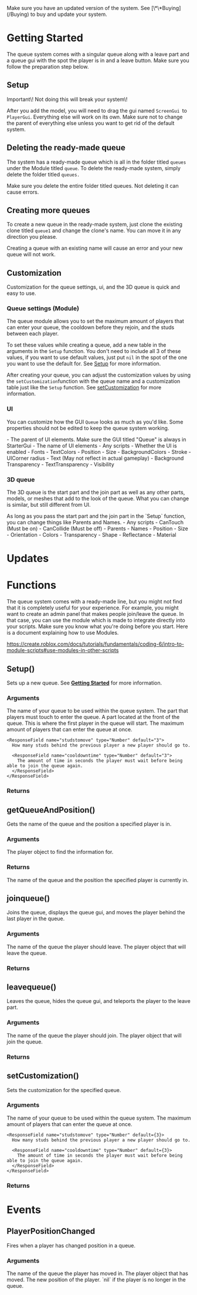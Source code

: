 <Info>
  Make sure you have an updated version of the system. See [\*\*Buying](/Buying) to buy and update your system.
</Info>

# Getting Started

The queue system comes with a singular queue along with a leave part and a queue gui with the spot the player is in and a leave button. Make sure you follow the preparation step below.

## Setup

<Danger>
  Important\! Not doing this will break your system\!
</Danger>

After you add the model, you will need to drag the gui named `ScreenGui `to` PlayerGui`. Everything else will work on its own. Make sure not to change the parent of everything else unless you want to get rid of the default system.

## Deleting the ready-made queue

The system has a ready-made queue which is all in the folder titled `queues` under the Module titled `queue`. To delete the ready-made system, simply delete the folder titled `queues.`

<Danger>
  Make sure you delete the entire folder titled queues. Not deleting it can cause errors.
</Danger>

## Creating more queues

To create a new queue in the ready-made system, just clone the existing clone titled `queue1` and change the clone's name. You can move it in any direction you please.

<Warning>
  Creating a queue with an existing name will cause an error and your new queue will not work.
</Warning>

## Customization

Customization for the queue settings, ui, and the 3D queue is quick and easy to use.

### Queue settings (Module)

The queue module allows you to set the maximum amount of players that can enter your queue, the cooldown before they rejoin, and the studs between each player.

To set these values while creating a queue, add a new table in the arguments in the `Setup` function. You don't need to include all 3 of these values, if you want to use default values, just put `nil` in the spot of the one you want to use the default for. See [Setup](https://player.mintlify.app/Systems/Queue#setup-2) for more information.

After creating your queue, you can adjust the customization values by using the `setCustomization`function with the queue name and a customization table just like the `Setup` function. See [setCustomization](https://player.mintlify.app/Systems/Queue#setCustomization) for more information.

### UI

You can customize how the GUI `Queue` looks as much as you'd like. Some properties should not be edited to keep the queue system working.

<Accordion title="Do not change:" defaultOpen icon="x" iconType="solid">
  - The parent of UI elements. Make sure the GUI titled "Queue" is always in StarterGui
  - The name of UI elements
  - Any scripts
  - Whether the UI is enabled
</Accordion>

<Accordion title="Do change:" icon="check" iconType="solid">
  - Fonts
  - TextColors
  - Position
  - Size
  - BackgroundColors
  - Stroke
  - UICorner radius
  - Text (May not reflect in actual gameplay)
  - Background Transparency
  - TextTransparency
  - Visibility
</Accordion>

### 3D queue 

The 3D queue is the start part and the join part as well as any other parts, models, or meshes that add to the look of the queue. What you can change is similar, but still different from UI.

<Check>
  As long as you pass the start part and the join part in the `Setup` function, you can change things like Parents and Names.
</Check>

<Accordion title="Do not change:" defaultOpen icon="x" iconType="solid">
  - Any scripts
  - CanTouch (Must be on)
  - CanCollide (Must be off)
</Accordion>

<Accordion title="Do change:" icon="check" iconType="solid">
  - Parents
  - Names
  - Position
  - Size
  - Orientation
  - Colors
  - Transparency
  - Shape
  - Reflectance
  - Material
</Accordion>

### 

# Updates

# Functions

The queue system comes with a ready-made line, but you might not find that it is completely useful for your experience. For example, you might want to create an admin panel that makes people join/leave the queue. In that case, you can use the module which is made to integrate directly into your scripts. Make sure you know what you're doing before you start. Here is a document explaining how to use Modules.

https://create.roblox.com/docs/tutorials/fundamentals/coding-6/intro-to-module-scripts#use-modules-in-other-scripts

## Setup()

Sets up a new queue. See [**Getting Started**](https://player.mintlify.app/Systems/Queue#getting-started) for more information.

### **Arguments**

<ResponseField name="name" type="String" required>
  The name of your queue to be used within the queue system.
</ResponseField>

<ResponseField name="start" type="Part" required>
  The part that players must touch to enter the queue.
</ResponseField>

<ResponseField name="front" type="Part" required>
  A part located at the front of the queue. This is where the first player in the queue will start.
</ResponseField>

<ResponseField name="customizeTable" type="{}">
  <ResponseField name="maxplayers" type="Number" default="4">
    The maximum amount of players that can enter the queue at once.

    <ResponseField name="studstomove" type="Number" default="3">
      How many studs behind the previous player a new player should go to.

      <ResponseField name="cooldowntime" type="Number" default="3">
        The amount of time in seconds the player must wait before being able to join the queue again.
      </ResponseField>
    </ResponseField>
  </ResponseField>
</ResponseField>

### Returns

<Card title="Does not return anything." icon="x" iconType="regular" color="#f90404">
  
</Card>

## getQueueAndPosition()

Gets the name of the queue and the position a specified player is in.

### **Arguments**

<ResponseField name="player" type="Player Object" required>
  The player object to find the information for.
</ResponseField>

### Returns

<ResponseField name="Queue, Position" type="Tuple" default="nil, nil">
  The name of the queue and the position the specified player is currently in.
</ResponseField>

## joinqueue()

Joins the queue, displays the queue gui, and moves the player behind the last player in the queue.

### **Arguments**

<ResponseField name="queue" type="string" required>
  The name of the queue the player should leave.
</ResponseField>

<ResponseField name="player" type="Player Object" required>
  The player object that will leave the queue.
</ResponseField>

### Returns

<Card title="Does not return anything." icon="x" iconType="regular" color="#f90404">
  
</Card>

## leavequeue()

Leaves the queue, hides the queue gui, and teleports the player to the leave part.

### **Arguments**

<ResponseField name="queue" type="string" required>
  The name of the queue the player should join.
</ResponseField>

<ResponseField name="player" type="Player Object" required>
  The player object that will join the queue.
</ResponseField>

### Returns

<Card title="Does not return anything." icon="x" iconType="regular" color="#f90404">
  
</Card>

## setCustomization()

Sets the customization for the specified queue. 

### **Arguments**

<ResponseField name="queue" type="String" required>
  The name of your queue to be used within the queue system.
</ResponseField>

<ResponseField name="customizeTable" type="{}" required>
  <ResponseField name="maxplayers" type="Number" default={4}>
    The maximum amount of players that can enter the queue at once.

    <ResponseField name="studstomove" type="Number" default={3}>
      How many studs behind the previous player a new player should go to.

      <ResponseField name="cooldowntime" type="Number" default={3}>
        The amount of time in seconds the player must wait before being able to join the queue again.
      </ResponseField>
    </ResponseField>
  </ResponseField>
</ResponseField>

### Returns

<Card title="Does not return anything." icon="x" iconType="regular" color="#f90404">
  
</Card>

## 

# Events

## PlayerPositionChanged

Fires when a player has changed position in a queue.

### **Arguments**

<ResponseField name="queue" type="string">
  The name of the queue the player has moved in.
</ResponseField>

<ResponseField name="player" type="Player Object">
  The player object that has moved.
</ResponseField>

<ResponseField name="position" type="number">
  The new position of the player. `nil` if the player is no longer in the queue.
</ResponseField>